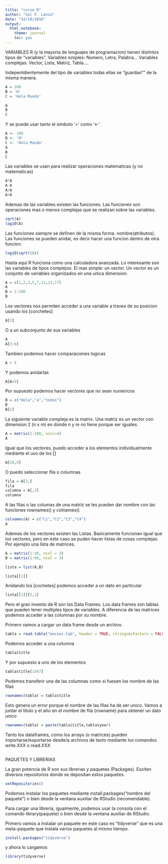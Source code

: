 ```yaml
---
title: "curso R"
author: "Val F. Lanza"
date: "24/10/2016"
output: 
  html_notebook: 
    theme: journal
    toc: yes
---
```


VARIABLES
R (y la mayoria de lenguajes de programacion) tienen distintos tipos de "variables".
Variables simples: Numero, Letra, Palabra...
Variables complejas: Vector, Lista, Matriz, Tabla....

Indepentdientemente del tipo de variables todas ellas se "guardan"" de la misma manera.

```r
A = 100
B = 'H'
C = 'Hola Mundo'

A
B
C
```

Y se puede usar tanto el simbolo '=' como '<-'

```r
A <- 100
B <- 'H'
C <- 'Hola Mundo'
A
B
C
```

Las variables se usan para realizar operaciones matematicas (y no matematicas)

```r
A*A
A-A
A/A
A+A
```

Ademas de las variables existen las funciones. Las funciones son operaciones mas o menos complejas que se realizan sobre las variables.
```r
sqrt(A)
log10(A)
```

Las funciones siempre se definen de la misma forma. nombre(atributos). Las funciones se pueden anidar, es decir hacer una funcion dentro de otra funcion.
```r
log10(sqrt(10))
```

Hasta aqui R funciona como una calculadora avanzada. Lo interesante son las variables de tipos complejos. El mas simple: un vector. Un vector es un conjunto de variables organizados en una unica dimension.
```r
A = c(1,2,3,5,7,11,13,17)
A
B = 1:100
B
```

Los vectores nos permiten acceder a una variable a traves de su posicion usando los [corchetes]

```r

A[3]
```
 O a un subconjunto de sus variables
 
```r
A
A[3:6]
```

Tambien podemos hacer comparaciones logicas
```r
A > 5
```

Y podemos anidarlas
```r
A[A>5]
```

Por supuesto podemos hacer vectores que no sean numericos
```r
B = c("Hola","a","todos")
B
B[2]
```

La siguiente variable compleja es la matrix. Una matriz es un vector con dimension 2 (n x m) en donde n y m no tiene porque ser iguales.
```r
A = matrix(1:100, ncol=4)
A


```

Igual que los vectores, puedo acceder a los elementos individualmente mediante el uso de los []

```r

A[10,4]

```

O puedo seleccionar fila o columnas
```r
fila = A[3,]
fila
columna = A[,3]
columna
```

A las filas o las columas de una matriz se les pueden dar nombre con las funciones rownames() y colnames()
```r
colnames(A) = c("C1","C2","C3","C4")
A
```




Ademas de los vectores existen las Listas. Basicamente funcionan igual que los vectores, pero en este caso se puden hacer listas de cosas complejas. Por ejemplo una lista de matrices.
```r
A = matrix(1:30, ncol = 3)
B = matrix(1:60, ncol = 3)

lista = list(A,B)

lista[[1]]
```

Anidando los [cochetes] podemos acceder a un dato en particular
```r
lista[[1]][5,2]
```

Pero el gran invento de R son los Data Frames. Los data frames son tablas que pueden tener multiples tipos de variables. A diferencia de las matrices podemos acceder a las columnas por su nombre.

Primero vamos a cargar un data frame desde un archivo.
```r
tabla = read.table("movies.tab", header = TRUE, stringsAsFactors = FALSE)
```

Podemos acceder a una columna
```r
tabla$title
```

Y por supuesto a uno de los elementos
```r
tabla$title[1567]
```

Podemos transferir una de las columnas como si fuesen los nombre de las filas
```r
rownames(tabla) = tabla$title

```
Esto genera un error porque el nombre de las filas ha de ser unico. Vamos a juntar el titulo y el año en el nombre de fila (rowname) para obtener un dato unico
```r
rownames(tabla) = paste(tabla$title,tabla$year)
```

Tanto los dataframes, como los arrays (o matrices) pueden importarse/exportarse desde/a archivos de texto mediante los comandos write.XXX o read.XXX
```r

```


PAQUETES Y LIBRERIAS

La gran potencia de R son sus librerias y paquetes (Packages). Esxiten diversos repositorios donde se depositan estos paquetes.
```r
setRepositories()
```

Podemos instalar los paquetes mediante install.packages("nombre del paquete") o bien desde la ventana auxiliar de RStudio (recomendable).

Para cargar una libreria, igualmente, podemos usar la consola con el comando library(paquete) o bien desde la ventana auxiliar de RStudio.

Primero vamos a instalar un paquete en este caso es "tidyverse" que es una meta-paquete que instala varios paquetes al mismo tiempo.
```r
install.packages("tidyverse")
```
 y ahora lo cargamos
 
```r
library(tidyverse)
```
